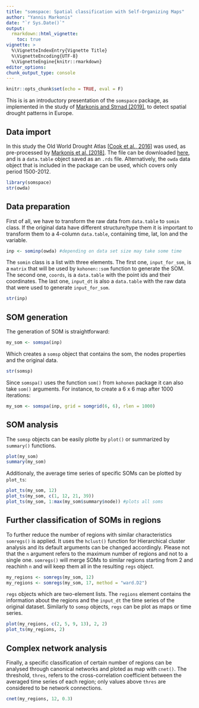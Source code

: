 ```yaml
---
title: "somspace: Spatial classification with Self-Organizing Maps"
author: "Yannis Markonis"
date: "`r Sys.Date()`"
output: 
  rmarkdown::html_vignette:
    toc: true
vignette: >
  %\VignetteIndexEntry{Vignette Title}
  %\VignetteEncoding{UTF-8}
  %\VignetteEngine{knitr::rmarkdown}
editor_options: 
chunk_output_type: console
---
```


```r
knitr::opts_chunk$set(echo = TRUE, eval = F)
```

This is is an introductory presentation of the `somspace` package, as implemented in the study of [Markonis and Strnad [2019]](link), to detect spatial drought patterns in Europe.

## Data import 

In this study the Old World Drought Atlas [[Cook et al., 2016](link)] was used, as pre-processed by [Markonis et al. [2018]](link). The file can be downloaded [here](https://www.fzp.czu.cz/en/r-9409-science-research/r-9674-leading-research-groups/r-9669-hydrological-and-climate-variability/r-9713-team-news/webapp-for-hydroclimate-reconstruction.html), and is a `data.table` object saved as an `.rds` file. Alternatively, the `owda` data object that is included in the package can be used, which covers only period 1500-2012.

```r
library(somspace)
str(owda)
```

## Data preparation

First of all, we have to transform the raw data from `data.table` to `somin` class. If the original data have different structure/type them it is important to transform them to a 4-column `data.table`, containing time, lat, lon and the variable.

```r
inp <- sominp(owda) #depending on data set size may take some time
```

The `somin` class is a list with three elements. The first one, `input_for_som`, is a `matrix` that will be used by `kohonen::som` function to generate the SOM. The second one, `coords`, is a `data.table` with the point ids and their coordinates. The last one, `input_dt` is also a `data.table` with the raw data that were used to generate `input_for_som`.

```r
str(inp)
```

## SOM generation

The generation of SOM is straightforward:

```r
my_som <- somspa(inp)
```

Which creates a `somsp` object that contains the som, the nodes properties and the original data.

```r
str(somsp)
```

Since `somspa()` uses the function `som()` from `kohonen` package it can also take `som()` arguments. For instance, to create a 6 x 6 map after 1000 iterations:

```r
my_som <- somspa(inp, grid = somgrid(6, 6), rlen = 1000)
```

## SOM analysis

The `somsp` objects can be easily plotte by `plot()` or summarized by `summary()` functions.

```r
plot(my_som)
summary(my_som)
```

Additionaly, the average time series of specific SOMs can be plotted by `plot_ts`:

```r
plot_ts(my_som, 12)
plot_ts(my_som, c(1, 12, 21, 39)) 
plot_ts(my_som, 1:max(my_som$summary$node)) #plots all soms
```

## Further classification of SOMs in regions

To further reduce the number of regions with similar characteristics `somregs()` is applied. It uses the `hclust()` function for Hierarchical cluster analysis and its default arguments can be changed accordingly. Please not that the `n` argument refers to the maximum number of regions and not to a single one. `somregs()` will merge SOMs to similar regions starting from 2 and reachinh `n` and will keep them all in the resulting `regs` object.

```r
my_regions <- somregs(my_som, 12)
my_regions <- somregs(my_som, 17, method = "ward.D2") 
```

`regs` objects which are two-element lists. The `regions` element contains the information about the regions and the `input_dt` the time series of the original dataset. Similarly to `somsp` objects, `regs` can be plot as maps or time series.

```r
plot(my_regions, c(2, 5, 9, 13), 2, 2)
plot_ts(my_regions, 2)
```

## Complex network analysis

Finally, a specific classification of certain number of regions can be analysed through canonical networks and ploted as map with `cnet()`. The threshold, `thres`, refers to the cross-correlation coefficient between the averaged time series of each region; only values above `thres` are considered to be network connections.

```r
cnet(my_regions, 12, 0.3)
```
